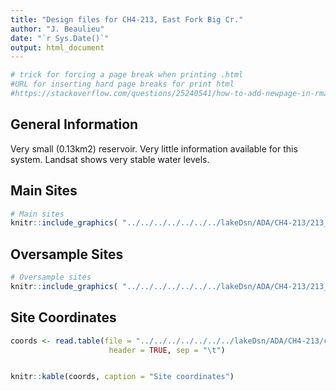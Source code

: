```yaml
---
title: "Design files for CH4-213, East Fork Big Cr."
author: "J. Beaulieu"
date: "`r Sys.Date()`"
output: html_document
---
```


```r
# trick for forcing a page break when printing .html
#URL for inserting hard page breaks for print html
#https://stackoverflow.com/questions/25240541/how-to-add-newpage-in-rmarkdown-in-a-smart-way
```
## General Information
Very small (0.13km2) reservoir.  Very little information available for this system.  Landsat shows very stable water levels.  


## Main Sites
```r
# Main sites
knitr::include_graphics( "../../../../../../../lakeDsn/ADA/CH4-213/213_Main.png")
```
<P style="page-break-before: always">
  
  

## Oversample Sites
```r
# Oversample sites
knitr::include_graphics( "../../../../../../../lakeDsn/ADA/CH4-213/213_Over.png")
```

<P style="page-break-before: always">
## Site Coordinates
```r

coords <- read.table(file = "../../../../../../../lakeDsn/ADA/CH4-213/ch4_213Sites.txt",
                      header = TRUE, sep = "\t")


knitr::kable(coords, caption = "Site coordinates")
```